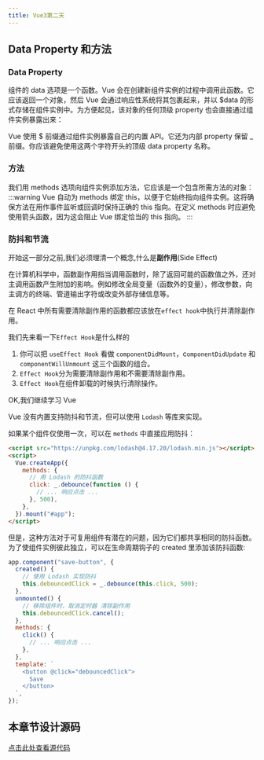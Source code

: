 ```yaml
---
title: Vue3第二天
---
```



<AuthorInfo />

## Data Property 和方法

### Data Property

组件的 data 选项是一个函数。Vue 会在创建新组件实例的过程中调用此函数。它应该返回一个对象，然后 Vue 会通过响应性系统将其包裹起来，并以 $data 的形式存储在组件实例中。为方便起见，该对象的任何顶级 property 也会直接通过组件实例暴露出来：

Vue 使用 $ 前缀通过组件实例暴露自己的内置 API。它还为内部 property 保留 \_ 前缀。你应该避免使用这两个字符开头的顶级 data property 名称。

### 方法

我们用 methods 选项向组件实例添加方法，它应该是一个包含所需方法的对象：
:::warning
Vue 自动为 methods 绑定 this，以便于它始终指向组件实例。这将确保方法在用作事件监听或回调时保持正确的 this 指向。在定义 methods 时应避免使用箭头函数，因为这会阻止 Vue 绑定恰当的 this 指向。
:::

### 防抖和节流

开始这一部分之前,我们必须理清一个概念,什么是**副作用**(Side Effect)

在计算机科学中，函数副作用指当调用函数时，除了返回可能的函数值之外，还对主调用函数产生附加的影响。例如修改全局变量（函数外的变量），修改参数，向主调方的终端、管道输出字符或改变外部存储信息等。

在 React 中所有需要清除副作用的函数都应该放在`effect hook`中执行并清除副作用。

我们先来看一下`Effect Hook`是什么样的

1. 你可以把 `useEffect Hook` 看做 `componentDidMount`，c`omponentDidUpdate` 和 `componentWillUnmount` 这三个函数的组合。
1. `Effect Hook`分为需要清除副作用和不需要清除副作用。
1. `Effect Hook`在组件卸载的时候执行清除操作。

OK,我们继续学习 Vue

Vue 没有内置支持防抖和节流，但可以使用 `Lodash` 等库来实现。

如果某个组件仅使用一次，可以在 `methods` 中直接应用防抖：

```html
<script src="https://unpkg.com/lodash@4.17.20/lodash.min.js"></script>
<script>
  Vue.createApp({
    methods: {
      // 用 Lodash 的防抖函数
      click: _.debounce(function () {
        // ... 响应点击 ...
      }, 500),
    },
  }).mount("#app");
</script>
```

但是，这种方法对于可复用组件有潜在的问题，因为它们都共享相同的防抖函数。为了使组件实例彼此独立，可以在生命周期钩子的 created 里添加该防抖函数:

```js
app.component("save-button", {
  created() {
    // 使用 Lodash 实现防抖
    this.debouncedClick = _.debounce(this.click, 500);
  },
  unmounted() {
    // 移除组件时，取消定时器 清除副作用
    this.debouncedClick.cancel();
  },
  methods: {
    click() {
      // ... 响应点击 ...
    },
  },
  template: `
    <button @click="debouncedClick">
      Save
    </button>
  `,
});
```

## 本章节设计源码

[点击此处查看源代码](https://github.com/tohsaka888/learn-vue/blob/master/src/components/DebouncingExample.vue)
